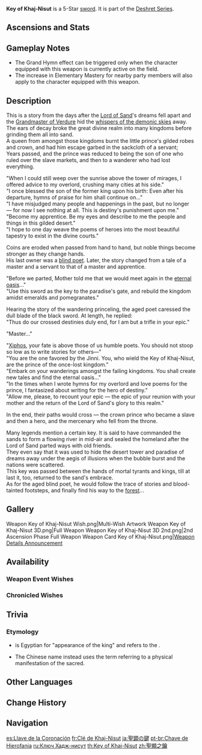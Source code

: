 {{Weapon Infobox
|title          = Key of Khaj-Ni&shy;sut
|id             = 11511
|image          = <gallery>
Weapon Key of Khaj-Nisut.png|Base
Weapon Key of Khaj-Nisut 2nd.png|2nd Ascension
</gallery>
|type           = Sword
|quality        = 5
|base_atk       = 44b
|2nd_stat_type  = HP
|2nd_stat       = 14.4%
|series         = Deshret
|releaseDate    = 2022-10-14
|obtain         = Weapon Event Wishes
|passive        = Sunken Song of the Sands
|effect         = [[HP]] increased by (var1)%. When an [[Elemental Skill]] hits opponents, you gain the Grand Hymn effect for 20s. This effect increases the equipping character's [[Elemental Mastery]] by (var2)% of their Max HP. This effect can trigger once every 0.3s. Max 3 stacks. When this effect gains 3 stacks, or when the third stack's duration is refreshed, the Elemental Mastery of all nearby party members will be increased by (var3)% of the equipping character's max HP for 20s.
|eff_rank1_var1 = 20
|eff_rank2_var1 = 25
|eff_rank3_var1 = 30
|eff_rank4_var1 = 35
|eff_rank5_var1 = 40
|eff_rank1_var2 = 0.12
|eff_rank2_var2 = 0.15
|eff_rank3_var2 = 0.18
|eff_rank4_var2 = 0.21
|eff_rank5_var2 = 0.24
|eff_rank1_var3 = 0.2
|eff_rank2_var3 = 0.25
|eff_rank3_var3 = 0.3
|eff_rank4_var3 = 0.35
|eff_rank5_var3 = 0.4
|eff_att1       = HP
|eff_att2       = Elemental Mastery
|eff_scale1     = Max HP
|eff_att3       = Party Elemental Mastery
|eff_att4       = Party
}}
{{Description|One of a paired set of scepters fashioned from obsidian. They say that this can be used as a key to open the gate to a paradise that lies at the end of the ocean of sand.}}
'''Key of Khaj-Nisut''' is a 5-Star [[sword]]. It is part of the [[Deshret Series]].

==Ascensions and Stats==
{{Weapon Ascensions and Stats
|ascendMat1 = Copper Talisman of the Forest Dew
|ascendMat2 = Iron Talisman of the Forest Dew
|ascendMat3 = Silver Talisman of the Forest Dew
|ascendMat4 = Golden Talisman of the Forest Dew
|bossMat1   = Damaged Prism
|bossMat2   = Turbid Prism
|bossMat3   = Radiant Prism
|commonMat1 = Faded Red Satin
|commonMat2 = Trimmed Red Silk
|commonMat3 = Rich Red Brocade
}}

==Gameplay Notes==
* The Grand Hymn effect can be triggered only when the character equipped with this weapon is currently active on the field.
* The increase in Elementary Mastery for nearby party members will also apply to the character equipped with this weapon.

==Description==
This is a story from the days after the [[Lord of Sand]]'s dreams fell apart and the [[Grandmaster of Verdure]] hid the [[Forbidden Knowledge|whispers of the demonic skies]] away.<br>
The ears of decay broke the great divine realm into many kingdoms before grinding them all into sand.<br>
A queen from amongst those kingdoms burnt the little prince's gilded robes and crown, and had him escape garbed in the sackcloth of a servant;<br>
Years passed, and the prince was reduced to being the son of one who ruled over the slave markets, and then to a wanderer who had lost everything.

"When I could still weep over the sunrise above the tower of mirages, I offered advice to my overlord, crushing many cities at his side."<br>
"I once blessed the son of the former king upon his birth: Even after his departure, hymns of praise for him shall continue on..."<br>
"I have misjudged many people and happenings in the past, but no longer &mdash; for now I see nothing at all. This is destiny's punishment upon me."<br>
"Become my apprentice. Be my eyes and describe to me the people and things in this gilded desert."<br>
"I hope to one day weave the poems of heroes into the most beautiful tapestry to exist in the divine courts."

Coins are eroded when passed from hand to hand, but noble things become stronger as they change hands.<br>
His last owner was a [[Old Blind Poet|blind poet]]. Later, the story changed from a tale of a master and a servant to that of a master and apprentice.

"Before we parted, Mother told me that we would meet again in the [[The Orchard of Pairidaeza|eternal oasis]]..."<br>
"Use this sword as the key to the paradise's gate, and rebuild the kingdom amidst emeralds and pomegranates."

Hearing the story of the wandering princeling, the aged poet caressed the dull blade of the black sword. At length, he replied:<br>
"Thus do our crossed destinies duly end, for I am but a trifle in your epic."

"Master..."

"[[Xiphos]], your fate is above those of us humble poets. You should not stoop so low as to write stories for others&mdash;"<br>
"You are the one favored by the Jinni. You, who wield the Key of Khaj-Nisut, are the prince of the once-lost kingdom."<br>
"Embark on your wanderings amongst the failing kingdoms. You shall create new tales and find the eternal oasis..."<br>
"In the times when I wrote hymns for my overlord and love poems for the prince, I fantasized about writing for the hero of destiny."<br>
"Allow me, please, to recount your epic &mdash; the epic of your reunion with your mother and the return of the Lord of Sand's glory to this realm."

In the end, their paths would cross &mdash; the crown prince who became a slave and then a hero, and the mercenary who fell from the throne.

Many legends mention a certain key. It is said to have commanded the sands to form a flowing river in mid-air and sealed the homeland after the Lord of Sand parted ways with old friends.<br>
They even say that it was used to hide the desert tower and paradise of dreams away under the aegis of illusions when the bubble burst and the nations were scattered.<br>
This key was passed between the hands of mortal tyrants and kings, till at last it, too, returned to the sand's embrace.<br>
As for the aged blind poet, he would follow the trace of stories and blood-tainted footsteps, and finally find his way to the [[Dharma Forest|forest]]...

==Gallery==
<gallery>
Weapon Key of Khaj-Nisut Wish.png|Multi-Wish Artwork
Weapon Key of Khaj-Nisut 3D.png|Full Weapon
Weapon Key of Khaj-Nisut 3D 2nd.png|2nd Ascension Phase Full Weapon
Weapon Card Key of Khaj-Nisut.png|[https://twitter.com/GenshinImpact/status/1580045598786396161 Weapon Details Announcement]
</gallery>

==Availability==
===Weapon Event Wishes===
{{Featured}}

===Chronicled Wishes===
{{Featured|chronicled=1}}

==Trivia==
===Etymology===
* {{Lang|''Khaj-Nisut''|egy=𓇓<span style="position:relative; bottom:.5em;">𓏏</span><span style="position:relative; margin-left:-0.4em;">𓈖𓈍</span> (ḫꜥj-nsw.t)|egy_rm=khai-nesut}} is Egyptian for "appearance of the king" and refers to the {{w|coronation of the pharaoh}}.
* The Chinese name instead uses the term {{zh|圣显|rm=shèngxiǎn|tl={{wt|hierophany}},}} referring to a physical manifestation of the sacred.

==Other Languages==
{{Other Languages
|1_en      = Key of Khaj-Nisut
|1_zhs     = 圣显之钥
|1_zhs_rm  = Shèngxiǎn zhī Yào
|1_zht     = 聖顯之鑰
|1_zht_rm  = Shèngxiǎn zhī Yào
|1_zh_tl   = Key of Hierophany
|1_ja      = 聖顕の鍵
|1_ja_rm   = Seiken no Kagi
|1_ja_tl   = Key of Hierophany
|1_ko      = {{tt|성현|聖顯}}의 열쇠
|1_ko_rm   = Seonghyeon-ui Yeolsoe
|1_ko_tl   = Key of Hierophany
|1_es      = Llave de la Coronación
|1_es_tl   = Key of the Coronation
|1_fr      = Clé de Khaj-Nisut
|1_fr_tl   = Key of Khaj-Nisut
|1_ru      = Ключ Хадж-несут
|1_ru_tl   = Key of Khaj-Nisut
|1_th      = Key of Khaj-Nisut
|1_vi      = Chìa Khóa Khaj-Nisut
|1_vi_tl   = Khaj-Nisut Key
|1_de      = Khaj-Nisut-Schlüssel
|1_de_tl   = Khaj-Nisut Key
|1_id      = Key of Khaj-Nisut
|1_pt      = Chave de Hierofania
|1_pt_tl   = Key of Hierophany
|1_tr      = Khaj-Nisut Anahtarı
|1_tr_tl   = Khaj-Nisut Key
|1_it      = Chiave del Khaj-Nisut
|1_it_tl   = Key of Khaj-Nisut

|2_en      = Sunken Song of the Sands
|2_zhs     = 沉入沙海的史诗
|2_zhs_rm  = Chénrù Shāhǎi de Shǐshī
|2_zht     = 沉入沙海的史詩
|2_zht_rm  = Chénrù Shāhǎi de Shǐshī
|2_zh_tl   = Epic Sunken in the Sand Sea
|2_ja      = 砂海に沈みし叙事詩
|2_ja_rm   = Sakai ni Shizumishi Jojishi
|2_ja_tl   = Epic Sunken in the Sand Sea
|2_ko      = 모래바다에 잠긴 서사시
|2_ko_tl   = Epic Poetry Sunken in the Sand Sea
|2_es      = Epopeya sepultada en las arenas
|2_es_tl   = Epic Buried in the Sands
|2_fr      = Chant englouti des sables
|2_fr_tl   = Sunken Song of the Sands
|2_ru      = Погребённая поэма дюн
|2_ru_tl   = Buried Poem of the Dunes
|2_th      = Sunken Song of the Sands
|2_vi      = Sử Thi Trong Biển Cát
|2_vi_tl   = 
|2_de      = Im Sandmeer versunkenes Epos
|2_de_tl   = {{w|Epic poetry|Epic}} Sunken in the Sea of Sands
|2_id      = Sunken Song of the Sands
|2_pt      = Canção Sepultada nas Areias
|2_pt_tl   = 
|2_tr      = Kumlar Altındaki Şarkı
|2_tr_tl   = Song Beneath the Sands
|2_it      = Epopea del mare di sabbia
|2_it_tl   = Epic of the Sea of Sand
}}

==Change History==
{{Change History|3.1}}

==Navigation==
{{Weapons by Series Navbox|series=Deshret}}
{{Weapon Navbox|Swords}}

[[es:Llave de la Coronación]]
[[fr:Clé de Khaj-Nisut]]
[[ja:聖顕の鍵]]
[[pt-br:Chave de Hierofania]]
[[ru:Ключ Хадж-нисут]]
[[th:Key of Khaj-Nisut]]
[[zh:聖顯之鑰]]